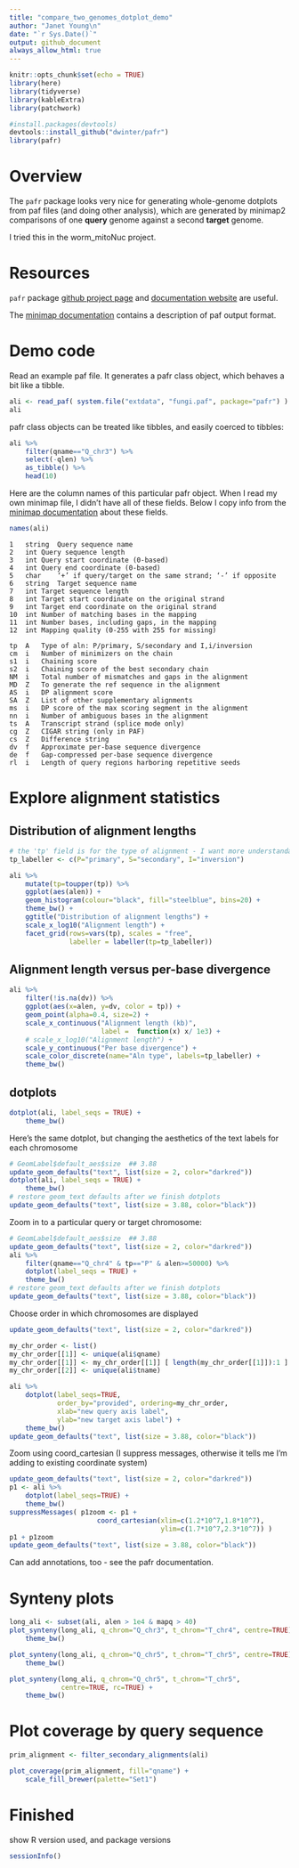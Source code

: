 ```yaml
---
title: "compare_two_genomes_dotplot_demo"
author: "Janet Young\n"
date: "`r Sys.Date()`"
output: github_document
always_allow_html: true
---
```


```r
knitr::opts_chunk$set(echo = TRUE)
library(here)
library(tidyverse)
library(kableExtra)
library(patchwork)

#install.packages(devtools)
devtools::install_github("dwinter/pafr")
library(pafr)
```

# Overview

The `pafr` package looks very nice for generating whole-genome dotplots from paf files (and doing other analysis), which are generated by minimap2 comparisons of one **query** genome against a second **target** genome.

I tried this in the worm_mitoNuc project.

# Resources

`pafr` package [github project page](https://dwinter.github.io/pafr/) and [documentation website](https://dwinter.github.io/pafr/index.html) are useful.

The [minimap documentation](https://lh3.github.io/minimap2/minimap2.html#10) contains a description of paf output format.

# Demo code

Read an example paf file. It generates a pafr class object, which behaves a bit like a tibble.

```r
ali <- read_paf( system.file("extdata", "fungi.paf", package="pafr") )
ali
```
pafr class objects can be treated like tibbles, and easily coerced to tibbles:

```r
ali %>% 
    filter(qname=="Q_chr3") %>% 
    select(-qlen) %>% 
    as_tibble() %>% 
    head(10)
```


Here are the column names of this particular pafr object. When I read my own minimap file, I didn't have all of these fields.  Below I copy info from the [minimap documentation](https://lh3.github.io/minimap2/minimap2.html#10) about these fields.

```r
names(ali)
```
```
1	string	Query sequence name
2	int	Query sequence length
3	int	Query start coordinate (0-based)
4	int	Query end coordinate (0-based)
5	char	‘+’ if query/target on the same strand; ‘-’ if opposite
6	string	Target sequence name
7	int	Target sequence length
8	int	Target start coordinate on the original strand
9	int	Target end coordinate on the original strand
10	int	Number of matching bases in the mapping
11	int	Number bases, including gaps, in the mapping
12	int	Mapping quality (0-255 with 255 for missing)

tp	A	Type of aln: P/primary, S/secondary and I,i/inversion
cm	i	Number of minimizers on the chain
s1	i	Chaining score
s2	i	Chaining score of the best secondary chain
NM	i	Total number of mismatches and gaps in the alignment
MD	Z	To generate the ref sequence in the alignment
AS	i	DP alignment score
SA	Z	List of other supplementary alignments
ms	i	DP score of the max scoring segment in the alignment
nn	i	Number of ambiguous bases in the alignment
ts	A	Transcript strand (splice mode only)
cg	Z	CIGAR string (only in PAF)
cs	Z	Difference string
dv	f	Approximate per-base sequence divergence
de	f	Gap-compressed per-base sequence divergence
rl	i	Length of query regions harboring repetitive seeds
```

# Explore alignment statistics 

## Distribution of alignment lengths

```r
# the 'tp' field is for the type of alignment - I want more understandable labels on my plots:
tp_labeller <- c(P="primary", S="secondary", I="inversion")
```

```r
ali %>% 
    mutate(tp=toupper(tp)) %>% 
    ggplot(aes(alen)) + 
    geom_histogram(colour="black", fill="steelblue", bins=20) + 
    theme_bw() + 
    ggtitle("Distribution of alignment lengths") +
    scale_x_log10("Alignment length") +
    facet_grid(rows=vars(tp), scales = "free",
               labeller = labeller(tp=tp_labeller))
```

## Alignment length versus per-base divergence

```r
ali %>% 
    filter(!is.na(dv)) %>% 
    ggplot(aes(x=alen, y=dv, color = tp)) + 
    geom_point(alpha=0.4, size=2) + 
    scale_x_continuous("Alignment length (kb)",
                       label =  function(x) x/ 1e3) +
    # scale_x_log10("Alignment length") +
    scale_y_continuous("Per base divergence") +
    scale_color_discrete(name="Aln type", labels=tp_labeller) +
    theme_bw() 
```

## dotplots

```r
dotplot(ali, label_seqs = TRUE) +
    theme_bw()
```


Here's the same dotplot, but changing the aesthetics of the text labels for each chromosome
```r
# GeomLabel$default_aes$size  ## 3.88
update_geom_defaults("text", list(size = 2, color="darkred"))
dotplot(ali, label_seqs = TRUE) +
    theme_bw()
# restore geom_text defaults after we finish dotplots
update_geom_defaults("text", list(size = 3.88, color="black"))
```
Zoom in to a particular query or target chromosome:

```r
# GeomLabel$default_aes$size  ## 3.88
update_geom_defaults("text", list(size = 2, color="darkred"))
ali %>% 
    filter(qname=="Q_chr4" & tp=="P" & alen>=50000) %>% 
    dotplot(label_seqs = TRUE) +
    theme_bw()
# restore geom_text defaults after we finish dotplots
update_geom_defaults("text", list(size = 3.88, color="black"))
```

Choose order in which chromosomes are displayed

```r
update_geom_defaults("text", list(size = 2, color="darkred"))

my_chr_order <- list()
my_chr_order[[1]] <- unique(ali$qname)
my_chr_order[[1]] <- my_chr_order[[1]] [ length(my_chr_order[[1]]):1 ]
my_chr_order[[2]] <- unique(ali$tname)

ali %>% 
    dotplot(label_seqs=TRUE, 
            order_by="provided", ordering=my_chr_order,
            xlab="new query axis label",
            ylab="new target axis label") +
    theme_bw()
update_geom_defaults("text", list(size = 3.88, color="black"))
```
Zoom using coord_cartesian (I suppress messages, otherwise it tells me I'm adding to existing coordinate system)

```r
update_geom_defaults("text", list(size = 2, color="darkred"))
p1 <- ali %>% 
    dotplot(label_seqs=TRUE) +
    theme_bw()
suppressMessages( p1zoom <- p1 + 
                      coord_cartesian(xlim=c(1.2*10^7,1.8*10^7),
                                      ylim=c(1.7*10^7,2.3*10^7)) )
p1 + p1zoom
update_geom_defaults("text", list(size = 3.88, color="black"))
```

Can add annotations, too - see the pafr documentation.

# Synteny plots
```r
long_ali <- subset(ali, alen > 1e4 & mapq > 40)
plot_synteny(long_ali, q_chrom="Q_chr3", t_chrom="T_chr4", centre=TRUE) +
    theme_bw()
```
```r
plot_synteny(long_ali, q_chrom="Q_chr5", t_chrom="T_chr5", centre=TRUE) +
    theme_bw()
```
```r
plot_synteny(long_ali, q_chrom="Q_chr5", t_chrom="T_chr5", 
             centre=TRUE, rc=TRUE) +
    theme_bw()
```
# Plot coverage by query sequence

```r
prim_alignment <- filter_secondary_alignments(ali)

plot_coverage(prim_alignment, fill="qname") +   
    scale_fill_brewer(palette="Set1") 
```


# Finished

show R version used, and package versions

```r
sessionInfo()
```
